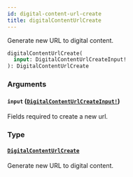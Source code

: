 ```yaml
---
id: digital-content-url-create
title: digitalContentUrlCreate
---
```


Generate new URL to digital content.

```graphql
digitalContentUrlCreate(
  input: DigitalContentUrlCreateInput!
): DigitalContentUrlCreate

```

### Arguments

#### `input` ([`DigitalContentUrlCreateInput!`](../../../developer/api-reference/inputs/digital-content-url-create-input))

Fields required to create a new url.

### Type

#### [`DigitalContentUrlCreate`](../../../developer/api-reference/objects/digital-content-url-create)

Generate new URL to digital content.
